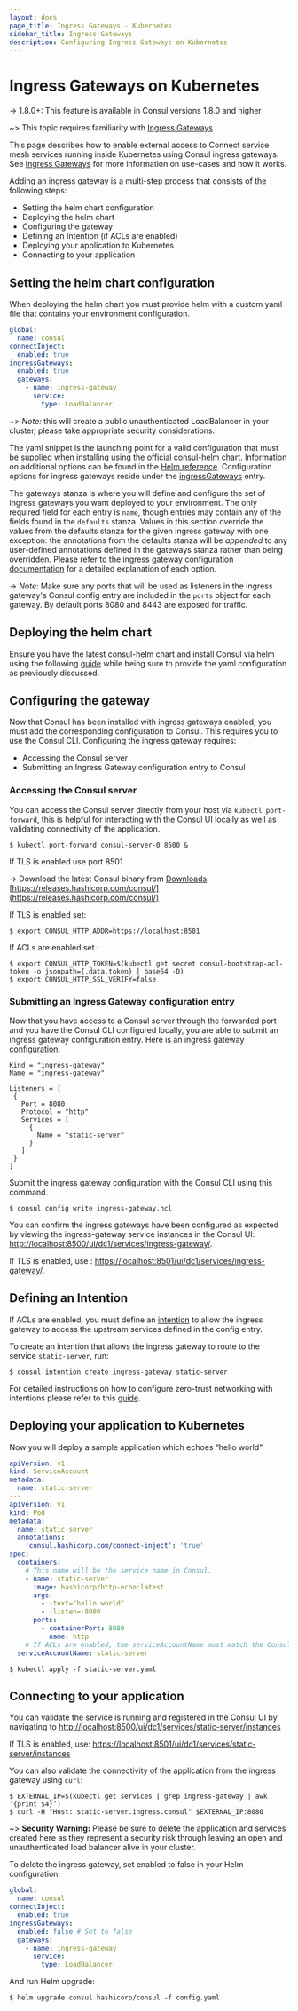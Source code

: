 ```yaml
---
layout: docs
page_title: Ingress Gateways - Kubernetes
sidebar_title: Ingress Gateways
description: Configuring Ingress Gateways on Kubernetes
---
```


# Ingress Gateways on Kubernetes

-> 1.8.0+: This feature is available in Consul versions 1.8.0 and higher

~> This topic requires familiarity with [Ingress Gateways](/docs/connect/ingress-gateway).

This page describes how to enable external access to Connect service mesh services running inside Kubernetes using Consul ingress gateways.
See [Ingress Gateways](/docs/connect/ingress-gateway) for more information on use-cases and how it works.

Adding an ingress gateway is a multi-step process that consists of the following steps:

- Setting the helm chart configuration
- Deploying the helm chart
- Configuring the gateway
- Defining an Intention (if ACLs are enabled)
- Deploying your application to Kubernetes
- Connecting to your application

## Setting the helm chart configuration

When deploying the helm chart you must provide helm with a custom yaml file that contains your environment configuration.

```yaml
global:
  name: consul
connectInject:
  enabled: true
ingressGateways:
  enabled: true
  gateways:
    - name: ingress-gateway
      service:
        type: LoadBalancer
```

~> _Note:_ this will create a public unauthenticated LoadBalancer in your cluster, please take appropriate security considerations.

The yaml snippet is the launching point for a valid configuration that must be supplied when installing using the [official consul-helm chart](https://hub.helm.sh/charts/hashicorp/consul).
Information on additional options can be found in the [Helm reference](/docs/k8s/helm). Configuration options for ingress gateways reside under the [ingressGateways](/docs/k8s/helm#v-ingressgateways) entry.

The gateways stanza is where you will define and configure the set of ingress gateways you want deployed to your environment.
The only required field for each entry is `name`, though entries may contain any of the fields found in the `defaults` stanza.
Values in this section override the values from the defaults stanza for the given ingress gateway with one exception:
the annotations from the defaults stanza will be _appended_ to any user-defined annotations defined in the gateways stanza rather than being overridden.
Please refer to the ingress gateway configuration [documentation](/docs/k8s/helm#v-ingressgateways-defaults) for a detailed explanation of each option.

-> _Note_: Make sure any ports that will be used as listeners in the ingress gateway's Consul config entry are included
in the `ports` object for each gateway. By default ports 8080 and 8443 are exposed for traffic.

## Deploying the helm chart

Ensure you have the latest consul-helm chart and install Consul via helm using the following
[guide](/docs/k8s/installation#installing-consul) while being sure to provide the yaml configuration
as previously discussed.

## Configuring the gateway

Now that Consul has been installed with ingress gateways enabled, you must add the corresponding configuration to Consul. This requires you to use the Consul CLI.
Configuring the ingress gateway requires:

- Accessing the Consul server
- Submitting an Ingress Gateway configuration entry to Consul

### Accessing the Consul server

You can access the Consul server directly from your host via `kubectl port-forward`, this is helpful for interacting with the Consul UI locally as well as validating connectivity of the application.

```shell-session
$ kubectl port-forward consul-server-0 8500 &
```

If TLS is enabled use port 8501.

-> Download the latest Consul binary from [Downloads](/downloads.html).
[https://releases.hashicorp.com/consul/](https://releases.hashicorp.com/consul/)

If TLS is enabled set:

```shell-session
$ export CONSUL_HTTP_ADDR=https://localhost:8501
```

If ACLs are enabled set :

```shell-session
$ export CONSUL_HTTP_TOKEN=$(kubectl get secret consul-bootstrap-acl-token -o jsonpath={.data.token} | base64 -D)
$ export CONSUL_HTTP_SSL_VERIFY=false
```

### Submitting an Ingress Gateway configuration entry

Now that you have access to a Consul server through the forwarded port and you have the Consul CLI configured locally, you are able to submit an ingress gateway configuration entry.
Here is an ingress gateway [configuration](https://www.consul.io/docs/agent/config-entries/ingress-gateway).

```hcl
Kind = "ingress-gateway"
Name = "ingress-gateway"

Listeners = [
 {
   Port = 8080
   Protocol = "http"
   Services = [
     {
       Name = "static-server"
     }
   ]
 }
]
```

Submit the ingress gateway configuration with the Consul CLI using this command.

```shell-session
$ consul config write ingress-gateway.hcl
```

You can confirm the ingress gateways have been configured as expected by viewing the ingress-gateway service instances
in the Consul UI: [http://localhost:8500/ui/dc1/services/ingress-gateway/](http://localhost:8500/ui/dc1/services/ingress-gateway/).

If TLS is enabled, use :
[https://localhost:8501/ui/dc1/services/ingress-gateway/](https://localhost:8501/ui/dc1/services/ingress-gateway/).

## Defining an Intention

If ACLs are enabled, you must define an [intention](/docs/connect/intentions) to allow the ingress gateway to access the upstream services defined in the config entry.

To create an intention that allows the ingress gateway to route to the service `static-server`, run:

```shell-session
$ consul intention create ingress-gateway static-server
```

For detailed instructions on how to configure zero-trust networking with intentions please refer to this [guide](https://learn.hashicorp.com/tutorials/consul/service-mesh-zero-trust-network).

## Deploying your application to Kubernetes

Now you will deploy a sample application which echoes “hello world”

```yaml
apiVersion: v1
kind: ServiceAccount
metadata:
  name: static-server
---
apiVersion: v1
kind: Pod
metadata:
  name: static-server
  annotations:
    'consul.hashicorp.com/connect-inject': 'true'
spec:
  containers:
    # This name will be the service name in Consul.
    - name: static-server
      image: hashicorp/http-echo:latest
      args:
        - -text="hello world"
        - -listen=:8080
      ports:
        - containerPort: 8080
          name: http
    # If ACLs are enabled, the serviceAccountName must match the Consul service name.
  serviceAccountName: static-server
```

```shell-session
$ kubectl apply -f static-server.yaml
```

## Connecting to your application

You can validate the service is running and registered in the Consul UI by navigating to
[http://localhost:8500/ui/dc1/services/static-server/instances](http://localhost:8500/ui/dc1/services/static-server/instances)

If TLS is enabled, use: [https://localhost:8501/ui/dc1/services/static-server/instances](https://localhost:8501/ui/dc1/services/static-server/instances)

You can also validate the connectivity of the application from the ingress gateway using `curl`:

```shell-session
$ EXTERNAL_IP=$(kubectl get services | grep ingress-gateway | awk ‘{print $4}’)
$ curl -H "Host: static-server.ingress.consul" $EXTERNAL_IP:8080
```

~> **Security Warning:** Please be sure to delete the application and services created here as they represent a security risk through
leaving an open and unauthenticated load balancer alive in your cluster.

To delete the ingress gateway, set enabled to false in your Helm configuration:

```yaml
global:
  name: consul
connectInject:
  enabled: true
ingressGateways:
  enabled: false # Set to false
  gateways:
    - name: ingress-gateway
      service:
        type: LoadBalancer
```

And run Helm upgrade:

```shell-session
$ helm upgrade consul hashicorp/consul -f config.yaml
```
